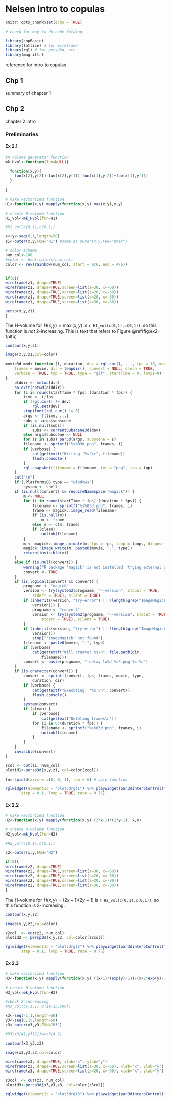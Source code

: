 # Nelsen Intro to copulas

```r
knitr::opts_chunk$set(echo = TRUE)

# check for way to do code folding

library(copBasic)
library(lattice) # for wireframe
library(rgl) # for persp3d, etc
library(magrittr)
```

reference for intro to copulas

## Chp 1

summary of chapter 1

## Chp 2

chapter 2 intro

### Preliminaries

#### Ex 2.1 

```r
#H volume generator function 
mk_Hvol<-function(fun=NULL){
  
  function(x,y){
    fun(x[2],y[2])-fun(x[2],y[1])-fun(x[1],y[2])+fun(x[1],y[1])
  }
  
}

# make vectorized function
H1<-function(x,y) mapply(function(x,y) max(x,y),x,y)

# create H-volume function
H1_vol<-mk_Hvol(fun=H1)

#H1_vol(c(0,1),c(0,1))

x<-y<-seq(0,1,length=50)
z1<-outer(x,y,FUN="H1") #same as outer(x,y,FUN="pmax")

# color scheme
num_col<-100
#color <- heat.colors(num_col)
color <- rev(rainbow(num_col, start = 0/6, end = 4/6))


if(0){
wireframe(z1, drape=TRUE)
wireframe(z1, drape=TRUE,screen=list(z=30, x=-60))
wireframe(z1, drape=TRUE,screen=list(z=20, x=-60))
wireframe(z1, drape=TRUE,screen=list(z=20, x=-80))
wireframe(z1, drape=TRUE,screen=list(z=30, x=-80))

persp(x,y,z1)
}

```

The H-volume for $H(x,y)=\max(x,y)$ is `r H1_vol(c(0,1),c(0,1))`, so this function is *not* 2-increasing. This is text that refers to Figure \@ref(fig:ex2-1pltb)

```r
contour(x,y,z1)
```

```r
image(x,y,z1,col=color)
```

```r
movie3d_mod<-function (f, duration, dev = rgl.cur(), ..., fps = 10, movie = "movie", 
    frames = movie, dir = tempdir(), convert = NULL, clean = TRUE, 
    verbose = TRUE, top = TRUE, type = "gif", startTime = 0, loops=0) 
{
    olddir <- setwd(dir)
    on.exit(setwd(olddir))
    for (i in round(startTime * fps):(duration * fps)) {
        time <- i/fps
        if (rgl.cur() != dev) 
            rgl.set(dev)
        stopifnot(rgl.cur() != 0)
        args <- f(time, ...)
        subs <- args$subscene
        if (is.null(subs)) 
            subs <- currentSubscene3d(dev)
        else args$subscene <- NULL
        for (s in subs) par3d(args, subscene = s)
        filename <- sprintf("%s%03d.png", frames, i)
        if (verbose) {
            cat(gettextf("Writing '%s'\r", filename))
            flush.console()
        }
        rgl.snapshot(filename = filename, fmt = "png", top = top)
    }
    cat("\n")
    if (.Platform$OS.type == "windows") 
        system <- shell
    if (is.null(convert) && requireNamespace("magick")) {
        m <- NULL
        for (i in round(startTime * fps):(duration * fps)) {
            filename <- sprintf("%s%03d.png", frames, i)
            frame <- magick::image_read(filename)
            if (is.null(m)) 
                m <- frame
            else m <- c(m, frame)
            if (clean) 
                unlink(filename)
        }
        m <- magick::image_animate(m, fps = fps, loop = loops, dispose = "previous")
        magick::image_write(m, paste0(movie, ".", type))
        return(invisible(m))
    }
    else if (is.null(convert)) {
        warning("R package 'magick' is not installed; trying external package.")
        convert <- TRUE
    }
    if (is.logical(convert) && convert) {
        progname <- "magick"
        version <- try(system2(progname, "--version", stdout = TRUE, 
            stderr = TRUE), silent = TRUE)
        if (inherits(version, "try-error") || !length(grep("ImageMagick", 
            version))) {
            progname <- "convert"
            version <- try(system2(progname, "--version", stdout = TRUE, 
                stderr = TRUE), silent = TRUE)
        }
        if (inherits(version, "try-error") || !length(grep("ImageMagick", 
            version))) 
            stop("'ImageMagick' not found")
        filename <- paste0(movie, ".", type)
        if (verbose) 
            cat(gettextf("Will create: %s\n", file.path(dir, 
                filename)))
        convert <- paste(progname, "-delay 1x%d %s*.png %s.%s")
    }
    if (is.character(convert)) {
        convert <- sprintf(convert, fps, frames, movie, type, 
            duration, dir)
        if (verbose) {
            cat(gettextf("Executing: '%s'\n", convert))
            flush.console()
        }
        system(convert)
        if (clean) {
            if (verbose) 
                cat(gettext("Deleting frames\n"))
            for (i in 0:(duration * fps)) {
                filename <- sprintf("%s%03d.png", frames, i)
                unlink(filename)
            }
        }
    }
    invisible(convert)
}


```

```r
zcol <- cut(z1, num_col)
plotid1<-persp3d(x,y,z1, col=color[zcol])

fn<-spin3d(axis = c(0, 0, 1), rpm = 6) # spin function

rglwidget(elementId = "plot3drgl1") %>% playwidget(par3dinterpControl(fn, 0, 10, steps=25),
       step = 0.1, loop = TRUE, rate = 0.75)
```

#### Ex 2.2

```r
# make vectorized function
H2<-function(x,y) mapply(function(x,y) (2*x-1)*(2*y-1), x,y)

# create H-volume function
H2_vol<-mk_Hvol(fun=H2)

#H2_vol(c(0,1),c(0,1))

z2<-outer(x,y,FUN="H2")

if(0){
wireframe(z2, drape=TRUE)
wireframe(z2, drape=TRUE,screen=list(z=30, x=-60))
wireframe(z2, drape=TRUE,screen=list(z=20, x=-60))
wireframe(z2, drape=TRUE,screen=list(z=20, x=-80))
wireframe(z2, drape=TRUE,screen=list(z=30, x=-80))
}
```

The H-volume for $H(x,y)=(2x-1)(2y-1)$ is `r H2_vol(c(0,1),c(0,1))`, so this function is 2-increasing.

```r
contour(x,y,z2)
```

```r
image(x,y,z2,col=color)
```

```r
z2col  <- cut(z2, num_col)
plotid2 <- persp3d(x,y,z2, col=color[z2col])

rglwidget(elementId = "plot3drgl2") %>% playwidget(par3dinterpControl(fn, 0, 10, steps=25),
       step = 0.1, loop = TRUE, rate = 0.75) 
```

#### Ex 2.3

```r
# make vectorized function
H3<-function(x,y) mapply(function(x,y) ((x+1)*(exp(y)-1))/(x+2*exp(y)-1), x,y)

# create H-volume function
H3_vol<-mk_Hvol(fun=H3)

#check 2-increasing
#H3_vol(c(-1,1),c(1e-15,500))

x3<-seq(-1,1,length=50)
y3<-seq(0,15,length=50)
z3<-outer(x3,y3,FUN="H3")

#H3(x3[4],y3[2])==z3[4,2]
```

```r
contour(x3,y3,z3)
```

```r
image(x3,y3,z3,col=color)
```

```r
wireframe(z3, drape=TRUE, xlab="x", ylab="y")
wireframe(z3, drape=TRUE,screen=list(z=30, x=-60), xlab="x", ylab="y")
wireframe(z3, drape=TRUE,screen=list(z=20, x=-60), xlab="x", ylab="y")
```

```r
z3col  <- cut(z3, num_col)
plotid3<-persp3d(x3,y3,z3, col=color[z3col])

rglwidget(elementId = "plot3drgl3") %>% playwidget(par3dinterpControl(fn, 0, 10, steps=25),  step = 0.1, loop = TRUE, rate = 0.75)
```